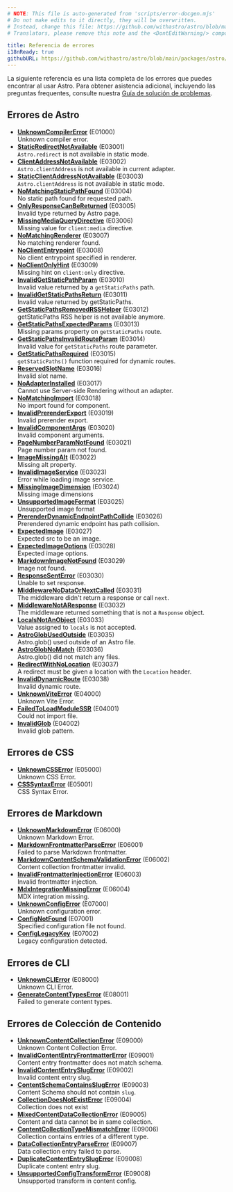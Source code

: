 ```yaml
---
# NOTE: This file is auto-generated from 'scripts/error-docgen.mjs'
# Do not make edits to it directly, they will be overwritten.
# Instead, change this file: https://github.com/withastro/astro/blob/main/packages/astro/src/core/errors/errors-data.ts
# Translators, please remove this note and the <DontEditWarning/> component.

title: Referencia de errores
i18nReady: true
githubURL: https://github.com/withastro/astro/blob/main/packages/astro/src/core/errors/errors-data.ts
---
```


La siguiente referencia es una lista completa de los errores que puedes encontrar al usar Astro. Para obtener asistencia adicional, incluyendo las preguntas frequentes, consulte nuestra [Guía de solución de problemas](/es/guides/troubleshooting/).

## Errores de Astro
- [**UnknownCompilerError**](/es/reference/errors/unknown-compiler-error/) (E01000)<br/>Unknown compiler error.
- [**StaticRedirectNotAvailable**](/es/reference/errors/static-redirect-not-available/) (E03001)<br/>`Astro.redirect` is not available in static mode.
- [**ClientAddressNotAvailable**](/es/reference/errors/client-address-not-available/) (E03002)<br/>`Astro.clientAddress` is not available in current adapter.
- [**StaticClientAddressNotAvailable**](/es/reference/errors/static-client-address-not-available/) (E03003)<br/>`Astro.clientAddress` is not available in static mode.
- [**NoMatchingStaticPathFound**](/es/reference/errors/no-matching-static-path-found/) (E03004)<br/>No static path found for requested path.
- [**OnlyResponseCanBeReturned**](/es/reference/errors/only-response-can-be-returned/) (E03005)<br/>Invalid type returned by Astro page.
- [**MissingMediaQueryDirective**](/es/reference/errors/missing-media-query-directive/) (E03006)<br/>Missing value for `client:media` directive.
- [**NoMatchingRenderer**](/es/reference/errors/no-matching-renderer/) (E03007)<br/>No matching renderer found.
- [**NoClientEntrypoint**](/es/reference/errors/no-client-entrypoint/) (E03008)<br/>No client entrypoint specified in renderer.
- [**NoClientOnlyHint**](/es/reference/errors/no-client-only-hint/) (E03009)<br/>Missing hint on `client:only` directive.
- [**InvalidGetStaticPathParam**](/es/reference/errors/invalid-get-static-path-param/) (E03010)<br/>Invalid value returned by a `getStaticPaths` path.
- [**InvalidGetStaticPathsReturn**](/es/reference/errors/invalid-get-static-paths-return/) (E03011)<br/>Invalid value returned by getStaticPaths.
- [**GetStaticPathsRemovedRSSHelper**](/es/reference/errors/get-static-paths-removed-rsshelper/) (E03012)<br/>getStaticPaths RSS helper is not available anymore.
- [**GetStaticPathsExpectedParams**](/es/reference/errors/get-static-paths-expected-params/) (E03013)<br/>Missing params property on `getStaticPaths` route.
- [**GetStaticPathsInvalidRouteParam**](/es/reference/errors/get-static-paths-invalid-route-param/) (E03014)<br/>Invalid value for `getStaticPaths` route parameter.
- [**GetStaticPathsRequired**](/es/reference/errors/get-static-paths-required/) (E03015)<br/>`getStaticPaths()` function required for dynamic routes.
- [**ReservedSlotName**](/es/reference/errors/reserved-slot-name/) (E03016)<br/>Invalid slot name.
- [**NoAdapterInstalled**](/es/reference/errors/no-adapter-installed/) (E03017)<br/>Cannot use Server-side Rendering without an adapter.
- [**NoMatchingImport**](/es/reference/errors/no-matching-import/) (E03018)<br/>No import found for component.
- [**InvalidPrerenderExport**](/es/reference/errors/invalid-prerender-export/) (E03019)<br/>Invalid prerender export.
- [**InvalidComponentArgs**](/es/reference/errors/invalid-component-args/) (E03020)<br/>Invalid component arguments.
- [**PageNumberParamNotFound**](/es/reference/errors/page-number-param-not-found/) (E03021)<br/>Page number param not found.
- [**ImageMissingAlt**](/es/reference/errors/image-missing-alt/) (E03022)<br/>Missing alt property.
- [**InvalidImageService**](/es/reference/errors/invalid-image-service/) (E03023)<br/>Error while loading image service.
- [**MissingImageDimension**](/es/reference/errors/missing-image-dimension/) (E03024)<br/>Missing image dimensions
- [**UnsupportedImageFormat**](/es/reference/errors/unsupported-image-format/) (E03025)<br/>Unsupported image format
- [**PrerenderDynamicEndpointPathCollide**](/es/reference/errors/prerender-dynamic-endpoint-path-collide/) (E03026)<br/>Prerendered dynamic endpoint has path collision.
- [**ExpectedImage**](/es/reference/errors/expected-image/) (E03027)<br/>Expected src to be an image.
- [**ExpectedImageOptions**](/es/reference/errors/expected-image-options/) (E03028)<br/>Expected image options.
- [**MarkdownImageNotFound**](/es/reference/errors/markdown-image-not-found/) (E03029)<br/>Image not found.
- [**ResponseSentError**](/es/reference/errors/response-sent-error/) (E03030)<br/>Unable to set response.
- [**MiddlewareNoDataOrNextCalled**](/es/reference/errors/middleware-no-data-or-next-called/) (E03031)<br/>The middleware didn't return a response or call `next`.
- [**MiddlewareNotAResponse**](/es/reference/errors/middleware-not-aresponse/) (E03032)<br/>The middleware returned something that is not a `Response` object.
- [**LocalsNotAnObject**](/es/reference/errors/locals-not-an-object/) (E03033)<br/>Value assigned to `locals` is not accepted.
- [**AstroGlobUsedOutside**](/es/reference/errors/astro-glob-used-outside/) (E03035)<br/>Astro.glob() used outside of an Astro file.
- [**AstroGlobNoMatch**](/es/reference/errors/astro-glob-no-match/) (E03036)<br/>Astro.glob() did not match any files.
- [**RedirectWithNoLocation**](/es/reference/errors/redirect-with-no-location/) (E03037)<br/>A redirect must be given a location with the `Location` header.
- [**InvalidDynamicRoute**](/es/reference/errors/invalid-dynamic-route/) (E03038)<br/>Invalid dynamic route.
- [**UnknownViteError**](/es/reference/errors/unknown-vite-error/) (E04000)<br/>Unknown Vite Error.
- [**FailedToLoadModuleSSR**](/es/reference/errors/failed-to-load-module-ssr/) (E04001)<br/>Could not import file.
- [**InvalidGlob**](/es/reference/errors/invalid-glob/) (E04002)<br/>Invalid glob pattern.

## Errores de CSS

- [**UnknownCSSError**](/es/reference/errors/unknown-csserror/) (E05000)<br/>Unknown CSS Error.
- [**CSSSyntaxError**](/es/reference/errors/csssyntax-error/) (E05001)<br/>CSS Syntax Error.

## Errores de Markdown

- [**UnknownMarkdownError**](/es/reference/errors/unknown-markdown-error/) (E06000)<br/>Unknown Markdown Error.
- [**MarkdownFrontmatterParseError**](/es/reference/errors/markdown-frontmatter-parse-error/) (E06001)<br/>Failed to parse Markdown frontmatter.
- [**MarkdownContentSchemaValidationError**](/es/reference/errors/markdown-content-schema-validation-error/) (E06002)<br/>Content collection frontmatter invalid.
- [**InvalidFrontmatterInjectionError**](/es/reference/errors/invalid-frontmatter-injection-error/) (E06003)<br/>Invalid frontmatter injection.
- [**MdxIntegrationMissingError**](/es/reference/errors/mdx-integration-missing-error/) (E06004)<br/>MDX integration missing.
- [**UnknownConfigError**](/es/reference/errors/unknown-config-error/) (E07000)<br/>Unknown configuration error.
- [**ConfigNotFound**](/es/reference/errors/config-not-found/) (E07001)<br/>Specified configuration file not found.
- [**ConfigLegacyKey**](/es/reference/errors/config-legacy-key/) (E07002)<br/>Legacy configuration detected.

## Errores de CLI

- [**UnknownCLIError**](/es/reference/errors/unknown-clierror/) (E08000)<br/>Unknown CLI Error.
- [**GenerateContentTypesError**](/es/reference/errors/generate-content-types-error/) (E08001)<br/>Failed to generate content types.

## Errores de Colección de Contenido

- [**UnknownContentCollectionError**](/es/reference/errors/unknown-content-collection-error/) (E09000)<br/>Unknown Content Collection Error.
- [**InvalidContentEntryFrontmatterError**](/es/reference/errors/invalid-content-entry-frontmatter-error/) (E09001)<br/>Content entry frontmatter does not match schema.
- [**InvalidContentEntrySlugError**](/es/reference/errors/invalid-content-entry-slug-error/) (E09002)<br/>Invalid content entry slug.
- [**ContentSchemaContainsSlugError**](/es/reference/errors/content-schema-contains-slug-error/) (E09003)<br/>Content Schema should not contain `slug`.
- [**CollectionDoesNotExistError**](/es/reference/errors/collection-does-not-exist-error/) (E09004)<br/>Collection does not exist
- [**MixedContentDataCollectionError**](/es/reference/errors/mixed-content-data-collection-error/) (E09005)<br/>Content and data cannot be in same collection.
- [**ContentCollectionTypeMismatchError**](/es/reference/errors/content-collection-type-mismatch-error/) (E09006)<br/>Collection contains entries of a different type.
- [**DataCollectionEntryParseError**](/es/reference/errors/data-collection-entry-parse-error/) (E09007)<br/>Data collection entry failed to parse.
- [**DuplicateContentEntrySlugError**](/es/reference/errors/duplicate-content-entry-slug-error/) (E09008)<br/>Duplicate content entry slug.
- [**UnsupportedConfigTransformError**](/es/reference/errors/unsupported-config-transform-error/) (E09008)<br/>Unsupported transform in content config.
